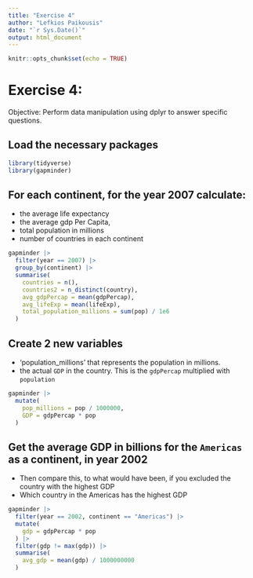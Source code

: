 ```yaml
---
title: "Exercise 4"
author: "Lefkios Paikousis"
date: "`r Sys.Date()`"
output: html_document
---
```


```r
knitr::opts_chunk$set(echo = TRUE)
```

# Exercise 4:
Objective: Perform data manipulation using dplyr to answer specific questions.

## Load the necessary packages

```r
library(tidyverse)
library(gapminder)
```


## For each continent, for the year 2007 calculate:

- the average life expectancy 
- the average gdp Per Capita, 
- total population in millions
- number of countries in each continent


```r
gapminder |> 
  filter(year == 2007) |> 
  group_by(continent) |> 
  summarise(
    countries = n(),
    countries2 = n_distinct(country),
    avg_gdpPercap = mean(gdpPercap),
    avg_lifeExp = mean(lifeExp),
    total_population_millions = sum(pop) / 1e6
  )

```

## Create 2 new variables
 - 'population_millions' that represents the population in millions.
 - the actual `GDP` in the country. This is the `gdpPercap` multiplied with `population`

```r
gapminder |> 
  mutate(
    pop_millions = pop / 1000000,
    GDP = gdpPercap * pop
  )
```

## Get the average GDP in billions for the `Americas` as a continent, in year 2002
- Then compare this, to what would have been, if you excluded the country with the highest GDP
- Which country in the Americas has the highest GDP

```r
gapminder |> 
  filter(year == 2002, continent == "Americas") |> 
  mutate(
    gdp = gdpPercap * pop
  ) |> 
  filter(gdp != max(gdp)) |> 
  summarise(
    avg_gdp = mean(gdp) / 1000000000
  ) 
```







